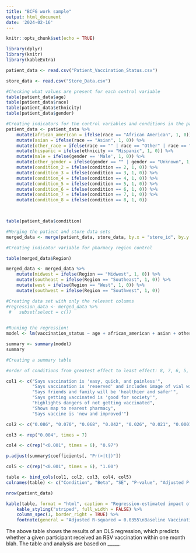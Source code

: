 ```yaml
---
title: "BCFG work sample"
output: html_document
date: '2024-02-16'
---
```


```r
knitr::opts_chunk$set(echo = TRUE)

library(dplyr)
library(knitr)
library(kableExtra)
```


```r
patient_data <- read.csv("Patient_Vaccination_Status.csv")

store_data <- read.csv("Store_Data.csv")

#Checking what values are present for each control variable
table(patient_data$age)
table(patient_data$race)
table(patient_data$ethnicity)
table(patient_data$gender)

#Creating indicators for the control variables and conditions in the patient data set
patient_data <- patient_data %>%
    mutate(african_american = ifelse(race == "African American", 1, 0)) %>%
    mutate(asian = ifelse(race == "Asian", 1, 0)) %>%
    mutate(other_race = ifelse(race == "" | race == "Other" | race == "Unknown", 1, 0)) %>%
    mutate(hispanic = ifelse(ethnicity == "Hispanic", 1, 0)) %>%
    mutate(male = ifelse(gender == 'Male', 1, 0)) %>%
    mutate(other_gender = ifelse(gender == "" | gender == "Unknown", 1, 0)) %>%
    mutate(condition_2 = ifelse(condition == 2, 1, 0)) %>%
    mutate(condition_3 = ifelse(condition == 3, 1, 0)) %>%
    mutate(condition_4 = ifelse(condition == 4, 1, 0)) %>%
    mutate(condition_5 = ifelse(condition == 5, 1, 0)) %>%
    mutate(condition_6 = ifelse(condition == 6, 1, 0)) %>%
    mutate(condition_7 = ifelse(condition == 7, 1, 0)) %>%
    mutate(condition_8 = ifelse(condition == 8, 1, 0))
    


table(patient_data$condition)

#Merging the patient and store data sets
merged_data <- merge(patient_data, store_data, by.x = "store_id", by.y = "Store_ID")

#Creating indicator variable for pharmacy region control

table(merged_data$Region)

merged_data <- merged_data %>%
    mutate(midwest = ifelse(Region == "Midwest", 1, 0)) %>%
    mutate(southeast = ifelse(Region == "Southeast", 1, 0)) %>%
    mutate(west = ifelse(Region == "West", 1, 0)) %>%
    mutate(southwest = ifelse(Region == "Southwest", 1, 0))

#Creating data set with only the relevant columns
#regression_data <- merged_data %>%
 #   subset(select = c())
    
```
```r
#Running the regression!
model <- lm(vaccination_status ~ age + african_american + asian + other_race + hispanic + male + other_gender + midwest + southeast + west + southwest + Median_Income + condition_2 + condition_3 + condition_4 + condition_5 + condition_6 + condition_7 + condition_8, data = merged_data)

summary <- summary(model)
summary

#Creating a summary table

#order of conditions from greatest effect to least effect: 8, 7, 6, 5, 3, 4, 2

col1 <- c("Says vaccination is 'easy, quick, and painless'", 
          "Says vaccination is 'reserved' and includes image of vial with their name on it", 
          "Says friends and family will be 'healthier and safer'", 
          "Says getting vaccinated is 'good for society'", 
          "Highlights dangers of not getting vaccinated", 
          "Shows map to nearest pharmacy", 
          "Says vaccine is 'new and improved'")

col2 <- c("0.086", "0.070", "0.068", "0.042", "0.026", "0.021", "0.00015")

col3 <- rep("0.004", times = 7)

col4 <- c(rep("<0.001", times = 6), "0.97")

p.adjust(summary$coefficients[, "Pr(>|t|)"])

col5 <- c(rep("<0.001", times = 6), "1.00")

table <- bind_cols(col1, col2, col3, col4, col5)
colnames(table) <- c("Condition", "Beta", "SE", "P-value", "Adjusted P-value")

nrow(patient_data)

kable(table, format = "html", caption = "Regression-estimated impact of each of our simulated megastudy's 7 intervention conditions on RSV vaccine uptake") %>%
    kable_styling("striped", full_width = FALSE) %>%
    column_spec(1, border_right = TRUE) %>%
    footnote(general = "Adjusted R-squared = 0.0355\nBaseline Vaccination Rate = \nObservations = 199,164")

```




The above table shows the results of an OLS regression, which predicts whether a given participant received an RSV vaccination within one month blah. The table and analysis are based on _____.
    
    
